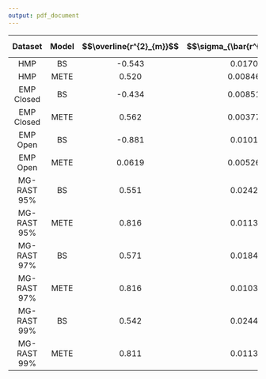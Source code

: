 ```yaml
---
output: pdf_document
---
```


| Dataset | Model | $$\overline{r^{2}_{m}}$$ | $$\sigma_{\bar{r^{2}_{m}}}$$ | $$\overline{N}$$ | $$\overline{S}$$ |
|:--------:|:-----:|:-------:|:------:|:----:|:-----:|
|  HMP     |  BS | -0.543  | 0.0170  | 5050 | 78 |
|  HMP     |  METE   | 0.520   | 0.00846 ||
|EMP Closed|  BS | -0.434  | 0.00851 | 44779 | 1189 |
|EMP Closed|  METE   | 0.562   | 0.00377 ||
|EMP Open  |  BS | -0.881  | 0.0101  | 88751 | 7247 |
|EMP Open  |  METE   | 0.0619  | 0.00526 ||
|MG-RAST 95%|  BS | 0.551   | 0.0242  | 1200 | 247|
|MG-RAST 95%|  METE   | 0.816   | 0.0113  ||
|MG-RAST 97%|  BS | 0.571   | 0.0184  | 929 | 210|
|MG-RAST 97%|  METE   | 0.816   | 0.0103  ||
|MG-RAST 99%|  BS | 0.542   | 0.0244  | 1148 | 235 |
|MG-RAST 99%|  METE   | 0.811   | 0.0113  ||